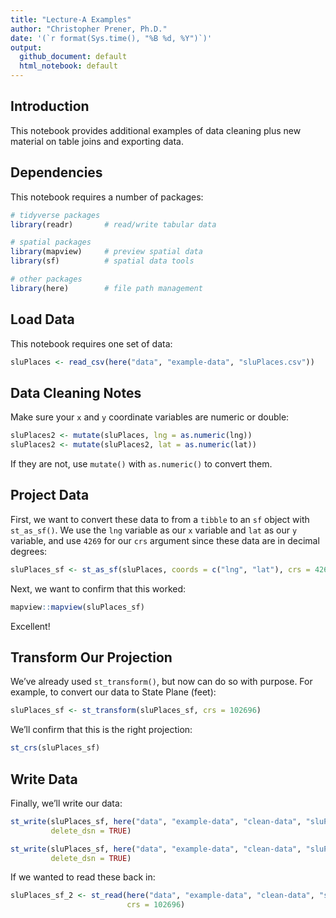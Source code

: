 ```yaml
---
title: "Lecture-A Examples"
author: "Christopher Prener, Ph.D."
date: '(`r format(Sys.time(), "%B %d, %Y")`)'
output: 
  github_document: default
  html_notebook: default 
---
```


## Introduction
This notebook provides additional examples of data cleaning plus new material on table joins and exporting data.

## Dependencies
This notebook requires a number of packages:

```r
# tidyverse packages
library(readr)       # read/write tabular data

# spatial packages
library(mapview)     # preview spatial data
library(sf)          # spatial data tools

# other packages
library(here)        # file path management
```

## Load Data
This notebook requires one set of data:

```r
sluPlaces <- read_csv(here("data", "example-data", "sluPlaces.csv"))
```

## Data Cleaning Notes
Make sure your `x` and `y` coordinate variables are numeric or double:

```r
sluPlaces2 <- mutate(sluPlaces, lng = as.numeric(lng))
sluPlaces2 <- mutate(sluPlaces2, lat = as.numeric(lat))
```

If they are not, use `mutate()` with `as.numeric()` to convert them.

## Project Data
First, we want to convert these data to from a `tibble` to an `sf` object with `st_as_sf()`. We use the `lng` variable as our `x` variable and `lat` as our `y` variable, and use `4269` for our `crs` argument since these data are in decimal degrees:

```r
sluPlaces_sf <- st_as_sf(sluPlaces, coords = c("lng", "lat"), crs = 4269)
```

Next, we want to confirm that this worked:

```r
mapview::mapview(sluPlaces_sf)
```

Excellent!

## Transform Our Projection
We've already used `st_transform()`, but now can do so with purpose. For example, to convert our data to State Plane (feet):

```r
sluPlaces_sf <- st_transform(sluPlaces_sf, crs = 102696)
```

We'll confirm that this is the right projection:

```r
st_crs(sluPlaces_sf)
```

## Write Data
Finally, we'll write our data:

```r
st_write(sluPlaces_sf, here("data", "example-data", "clean-data", "sluPlaces.shp"),
         delete_dsn = TRUE)

st_write(sluPlaces_sf, here("data", "example-data", "clean-data", "sluPaces.geojson"),
         delete_dsn = TRUE)
```

If we wanted to read these back in:

```r
sluPlaces_sf_2 <- st_read(here("data", "example-data", "clean-data", "sluPaces.geojson"),
                          crs = 102696)
```



